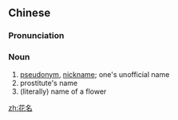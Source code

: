 ==Chinese==
{{zh-forms}}

===Pronunciation===
{{zh-pron
|m=huāmíng
|c=faa1 meng4-2
|cat=n
}}

===Noun===
{{zh-noun}}

# [[pseudonym]], [[nickname]]; one's unofficial name
# prostitute's name
# (literally) name of a flower

[[zh:花名]]